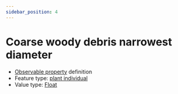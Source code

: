 ```yaml
---
sidebar_position: 4
---
```



# Coarse woody debris narrowest diameter

- [Observable property](/viewers/dawe-vocabs?uri=https://linked.data.gov.au/def/nrm/e73af424-f20d-49b8-81e3-cd30afb5b267) definition
- Feature type: [plant individual](http://linked.data.gov.au/def/tern-cv/60d7edf8-98c6-43e9-841c-e176c334d270)
- Value type: [Float](https://w3id.org/tern/ontologies/tern/Float)


<Example protocolModule="coarse-woody-debris-transect-measures" observableProperty="https://linked.data.gov.au/def/nrm/e73af424-f20d-49b8-81e3-cd30afb5b267" />
